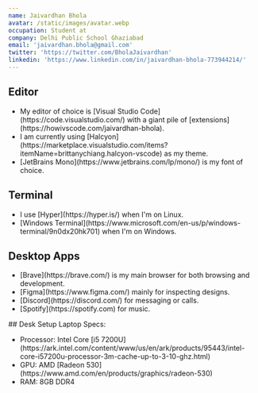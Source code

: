 ```yaml
---
name: Jaivardhan Bhola
avatar: /static/images/avatar.webp
occupation: Student at 
company: Delhi Public School Ghaziabad
email: 'jaivardhan.bhola@gmail.com'
twitter: 'https://twitter.com/BholaJaivardhan'
linkedin: 'https://www.linkedin.com/in/jaivardhan-bhola-773944214/'
---
```


## Editor

<ul>
  <li>
    My editor of choice is [Visual Studio Code](https://code.visualstudio.com/) with a giant pile of
    [extensions](https://howivscode.com/jaivardhan-bhola).
  </li>
  <li>
    I am currently using
    [Halcyon](https://marketplace.visualstudio.com/items?itemName=brittanychiang.halcyon-vscode) as my
    theme.
  </li>
  <li>
    [JetBrains Mono](https://www.jetbrains.com/lp/mono/) is my font of choice.
  </li>
</ul>

## Terminal

<ul>
  <li>I use [Hyper](https://hyper.is/) when I'm on Linux.</li>
  <li>
    [Windows Terminal](https://www.microsoft.com/en-us/p/windows-terminal/9n0dx20hk701) when I'm on
    Windows.
  </li>
</ul>

## Desktop Apps

<ul>
  <li>[Brave](https://brave.com/) is my main browser for both browsing and development.</li>
  <li>[Figma](https://www.figma.com/) mainly for inspecting designs.</li>
  <li>
    [Discord](https://discord.com/) for messaging or calls.
  </li>
  <li>[Spotify](https://spotify.com) for music.</li>
</ul>
## Desk Setup
  Laptop Specs:
  <ul>
    <li>
      Processor: Intel Core [i5
      7200U](https://ark.intel.com/content/www/us/en/ark/products/95443/intel-core-i57200u-processor-3m-cache-up-to-3-10-ghz.html)
    </li>
    <li>
      GPU: AMD [Radeon 530](https://www.amd.com/en/products/graphics/radeon-530)
    </li>
    <li>RAM: 8GB DDR4</li>
  </ul>
